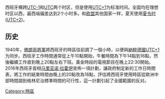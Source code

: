 西班牙横跨[[UTC-1|UTC-1]]和[[UTC|UTC]]两个时区，但是使用[[UTC+1|UTC+1]]为标准时间。全国均在理想时区以西，最西端偏差达到2个小时多。和[[欧盟|欧盟]]其他国家一样，夏天使用[[夏令时|夏令时]]([[UTC+2|UTC+2]])。
==历史==
1940年，[[佛朗哥將軍|佛朗哥將軍]]將西班牙的時區往前調了一個小時，以便與[[納粹德國|納粹德國]][[UTC+1|UTC+1]]为同步。西班牙工作時間通常從上午10點開始，午餐時間為下午14點到16點，然後繼續工作直到晚上20點左右下班。黃金時段的電視節目在晚上22:30開始。2016年西班牙首相[[马里亚诺·拉霍伊|马里亚诺·拉霍伊]]宣佈一項計劃，讓政府制定新的工作日時間表，將工作的結束時間由晚上的20點改為18點，評估將西班牙使用時區從歐洲中部時間調到格林尼治標凖時間的可行性，這一計劃引起了全國範圍的反对。

{{西班牙主題}}
{{歐洲題目|标准时间}}

[[Category:時區|Category:時區]]